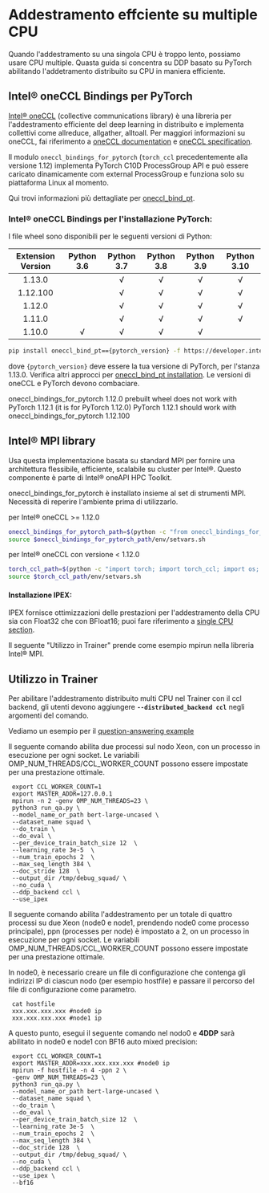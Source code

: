 <!--Copyright 2022 The HuggingFace Team. All rights reserved.

Licensed under the Apache License, Version 2.0 (the "License"); you may not use this file except in compliance with
the License. You may obtain a copy of the License at

http://www.apache.org/licenses/LICENSE-2.0

Unless required by applicable law or agreed to in writing, software distributed under the License is distributed on
an "AS IS" BASIS, WITHOUT WARRANTIES OR CONDITIONS OF ANY KIND, either express or implied. See the License for the
-->

# Addestramento effciente su multiple CPU

Quando l'addestramento su una singola CPU è troppo lento, possiamo usare CPU multiple. Quasta guida si concentra su DDP basato su PyTorch abilitando l'addetramento distribuito su CPU in maniera efficiente.

## Intel® oneCCL Bindings per PyTorch

[Intel® oneCCL](https://github.com/oneapi-src/oneCCL) (collective communications library) è una libreria per l'addestramento efficiente del deep learning in distribuito e implementa collettivi come allreduce, allgather, alltoall. Per maggiori informazioni su oneCCL, fai riferimento a [oneCCL documentation](https://spec.oneapi.com/versions/latest/elements/oneCCL/source/index.html) e [oneCCL specification](https://spec.oneapi.com/versions/latest/elements/oneCCL/source/index.html).

Il modulo `oneccl_bindings_for_pytorch` (`torch_ccl` precedentemente alla versione 1.12)  implementa PyTorch C10D ProcessGroup API e può essere caricato dinamicamente com external ProcessGroup e funziona solo su piattaforma Linux al momento.

Qui trovi informazioni più dettagliate per [oneccl_bind_pt](https://github.com/intel/torch-ccl).

### Intel® oneCCL Bindings per l'installazione PyTorch:

I file wheel sono disponibili per le seguenti versioni di Python:

| Extension Version | Python 3.6 | Python 3.7 | Python 3.8 | Python 3.9 | Python 3.10 |
| :---------------: | :--------: | :--------: | :--------: | :--------: | :---------: |
| 1.13.0            |            | √          | √          | √          | √           |
| 1.12.100          |            | √          | √          | √          | √           |
| 1.12.0            |            | √          | √          | √          | √           |
| 1.11.0            |            | √          | √          | √          | √           |
| 1.10.0            | √          | √          | √          | √          |             |

```bash
pip install oneccl_bind_pt=={pytorch_version} -f https://developer.intel.com/ipex-whl-stable-cpu
```

dove `{pytorch_version}` deve essere la tua versione di PyTorch, per l'stanza 1.13.0.
Verifica altri approcci per [oneccl_bind_pt installation](https://github.com/intel/torch-ccl).
Le versioni di oneCCL e PyTorch devono combaciare.

<Tip warning={true}>

oneccl_bindings_for_pytorch 1.12.0 prebuilt wheel does not work with PyTorch 1.12.1 (it is for PyTorch 1.12.0)
PyTorch 1.12.1 should work with oneccl_bindings_for_pytorch 1.12.100

</Tip>

## Intel® MPI library

Usa questa implementazione basata su standard MPI per fornire una architettura flessibile, efficiente, scalabile su cluster per Intel®. Questo componente è parte di Intel® oneAPI HPC Toolkit.

oneccl_bindings_for_pytorch è installato insieme al set di strumenti MPI. Necessità di reperire l'ambiente prima di utilizzarlo.

per Intel® oneCCL >= 1.12.0

```bash
oneccl_bindings_for_pytorch_path=$(python -c "from oneccl_bindings_for_pytorch import cwd; print(cwd)")
source $oneccl_bindings_for_pytorch_path/env/setvars.sh
```

per Intel® oneCCL con versione < 1.12.0

```bash
torch_ccl_path=$(python -c "import torch; import torch_ccl; import os;  print(os.path.abspath(os.path.dirname(torch_ccl.__file__)))")
source $torch_ccl_path/env/setvars.sh
```

#### Installazione IPEX:

IPEX fornisce ottimizzazioni delle prestazioni per l'addestramento della CPU sia con Float32 che con BFloat16; puoi fare riferimento a [single CPU section](./perf_train_cpu).

Il seguente "Utilizzo in Trainer" prende come esempio mpirun nella libreria Intel® MPI.

## Utilizzo in Trainer

Per abilitare l'addestramento distribuito multi CPU nel Trainer con il ccl backend, gli utenti devono aggiungere **`--distributed_backend ccl`** negli argomenti del comando.

Vediamo un esempio per il [question-answering example](https://github.com/huggingface/transformers/tree/main/examples/pytorch/question-answering)

Il seguente comando abilita due processi sul nodo Xeon, con un processo in esecuzione per ogni socket. Le variabili OMP_NUM_THREADS/CCL_WORKER_COUNT possono essere impostate per una prestazione ottimale.

```shell script
 export CCL_WORKER_COUNT=1
 export MASTER_ADDR=127.0.0.1
 mpirun -n 2 -genv OMP_NUM_THREADS=23 \
 python3 run_qa.py \
 --model_name_or_path bert-large-uncased \
 --dataset_name squad \
 --do_train \
 --do_eval \
 --per_device_train_batch_size 12  \
 --learning_rate 3e-5  \
 --num_train_epochs 2  \
 --max_seq_length 384 \
 --doc_stride 128  \
 --output_dir /tmp/debug_squad/ \
 --no_cuda \
 --ddp_backend ccl \
 --use_ipex
```

Il seguente comando abilita l'addestramento per un totale di quattro processi su due Xeon (node0 e node1, prendendo node0 come processo principale), ppn (processes per node) è impostato a 2, on un processo in esecuzione per ogni socket. Le variabili OMP_NUM_THREADS/CCL_WORKER_COUNT possono essere impostate per una prestazione ottimale.

In node0, è necessario creare un file di configurazione che contenga gli indirizzi IP di ciascun nodo (per esempio hostfile) e passare il percorso del file di configurazione come parametro.

```shell script
 cat hostfile
 xxx.xxx.xxx.xxx #node0 ip
 xxx.xxx.xxx.xxx #node1 ip
```

A questo punto, esegui il seguente comando nel nodo0 e **4DDP** sarà abilitato in node0 e node1 con BF16 auto mixed precision:

```shell script
 export CCL_WORKER_COUNT=1
 export MASTER_ADDR=xxx.xxx.xxx.xxx #node0 ip
 mpirun -f hostfile -n 4 -ppn 2 \
 -genv OMP_NUM_THREADS=23 \
 python3 run_qa.py \
 --model_name_or_path bert-large-uncased \
 --dataset_name squad \
 --do_train \
 --do_eval \
 --per_device_train_batch_size 12  \
 --learning_rate 3e-5  \
 --num_train_epochs 2  \
 --max_seq_length 384 \
 --doc_stride 128  \
 --output_dir /tmp/debug_squad/ \
 --no_cuda \
 --ddp_backend ccl \
 --use_ipex \
 --bf16
```
